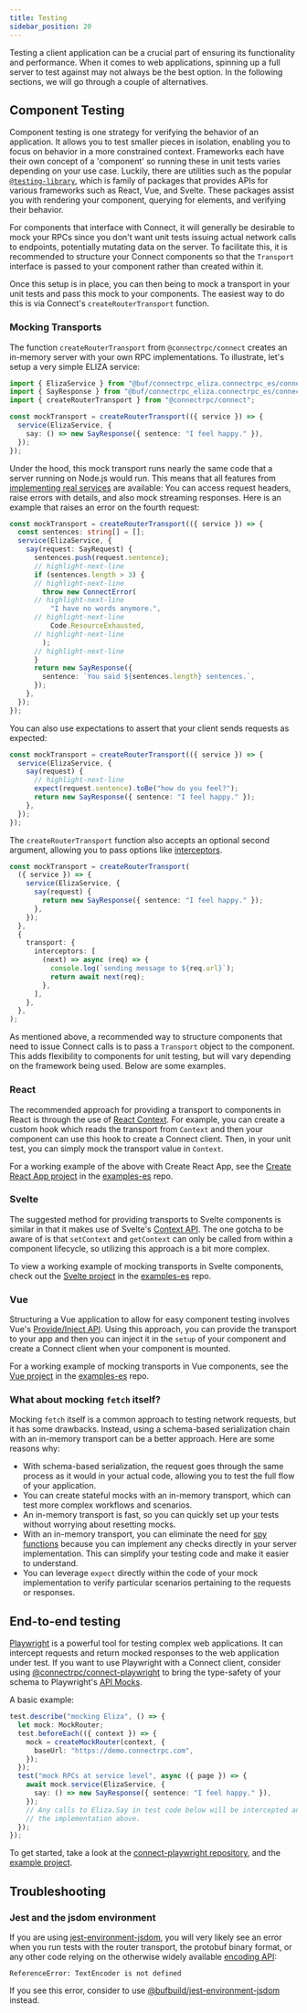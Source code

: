```yaml
---
title: Testing
sidebar_position: 20
---
```


Testing a client application can be a crucial part of ensuring its functionality
and performance. When it comes to web applications, spinning up a full server
to test against may not always be the best option. In the following sections, we
will go through a couple of alternatives.

## Component Testing

Component testing is one strategy for verifying the behavior of an application. It allows you to test smaller
pieces in isolation, enabling you to focus on behavior in a more constrained context. Frameworks each have their own
concept of a 'component' so running these in unit tests varies depending on your use case. Luckily, there are utilities
such as the popular [`@testing-library`](https://testing-library.com/docs/), which is family of packages that provides
APIs for various frameworks such as React, Vue, and Svelte. These packages assist you with rendering
your component, querying for elements, and verifying their behavior.

For components that interface with Connect, it will generally be desirable to mock your RPCs since you don't
want unit tests issuing actual network calls to endpoints, potentially mutating data on the server. To facilitate this,
it is recommended to structure your Connect components so that the `Transport` interface is passed to your component
rather than created within it.

Once this setup is in place, you can then being to mock a transport in your unit tests and
pass this mock to your components. The easiest way to do this is via Connect's `createRouterTransport` function.

### Mocking Transports

The function `createRouterTransport` from `@connectrpc/connect` creates an in-memory
server with your own RPC implementations. To illustrate, let's setup a very
simple ELIZA service:

```ts
import { ElizaService } from "@buf/connectrpc_eliza.connectrpc_es/connectrpc/eliza/v1/eliza_connect";
import { SayResponse } from "@buf/connectrpc_eliza.connectrpc_es/connectrpc/eliza/v1/eliza_pb";
import { createRouterTransport } from "@connectrpc/connect";

const mockTransport = createRouterTransport(({ service }) => {
  service(ElizaService, {
    say: () => new SayResponse({ sentence: "I feel happy." }),
  });
});
```

Under the hood, this mock transport runs nearly the same code that a server running on
Node.js would run. This means that all features from [implementing real services](../node/implementing-services.md)
are available: You can access request headers, raise errors with details, and also
mock streaming responses. Here is an example that raises an error on the fourth
request:

```ts
const mockTransport = createRouterTransport(({ service }) => {
  const sentences: string[] = [];
  service(ElizaService, {
    say(request: SayRequest) {
      sentences.push(request.sentence);
      // highlight-next-line
      if (sentences.length > 3) {
      // highlight-next-line
        throw new ConnectError(
      // highlight-next-line
          "I have no words anymore.",
      // highlight-next-line
          Code.ResourceExhausted,
      // highlight-next-line
        );
      // highlight-next-line
      }
      return new SayResponse({
        sentence: `You said ${sentences.length} sentences.`,
      });
    },
  });
});
```

You can also use expectations to assert that your client sends requests as expected:

```ts
const mockTransport = createRouterTransport(({ service }) => {
  service(ElizaService, {
    say(request) {
      // highlight-next-line
      expect(request.sentence).toBe("how do you feel?");
      return new SayResponse({ sentence: "I feel happy." });
    },
  });
});
```

The `createRouterTransport` function also accepts an optional second argument, allowing you
to pass options like [interceptors](./interceptors.mdx).

```ts
const mockTransport = createRouterTransport(
  ({ service }) => {
    service(ElizaService, {
      say(request) {
        return new SayResponse({ sentence: "I feel happy." });
      },
    });
  },
  {
    transport: {
      interceptors: [
        (next) => async (req) => {
          console.log(`sending message to ${req.url}`);
          return await next(req);
        },
      ],
    },
  },
);
```

As mentioned above, a recommended way to structure components that need to issue Connect calls is to pass a
`Transport` object to the component. This adds flexibility to components for unit testing, but will vary
depending on the framework being used.  Below are some examples.

### React

The recommended approach for providing a transport to components in React is through the use of
[React Context](https://react.dev/learn/passing-data-deeply-with-context). For example, you can create a custom
hook which reads the transport from `Context` and then your component can use this hook to create a Connect client.
Then, in your unit test, you can simply mock the transport value in `Context`.

For a working example of the above with Create React App, see the
[Create React App project](https://github.com/connectrpc/examples-es/tree/main/react/cra) in the
[examples-es](https://github.com/connectrpc/examples-es) repo.

### Svelte

The suggested method for providing transports to Svelte components is similar in that it makes use of Svelte's
[Context API](https://learn.svelte.dev/tutorial/context-api). The one gotcha to be aware of is that `setContext` and
`getContext` can only be called from within a component lifecycle, so utilizing this approach is a bit more complex.

To view a working example of mocking transports in Svelte components, check out the
[Svelte project](https://github.com/connectrpc/examples-es/tree/main/svelte) in the
[examples-es](https://github.com/connectrpc/examples-es) repo.

### Vue

Structuring a Vue application to allow for easy component testing involves Vue's [Provide/Inject API](https://vuejs.org/guide/components/provide-inject.html).
Using this approach, you can provide the transport to your app and then you can inject it in the `setup` of your
component and create a Connect client when your component is mounted.

For a working example of mocking transports in Vue components, see the
[Vue project](https://github.com/connectrpc/examples-es/tree/main/vue) in the
[examples-es](https://github.com/connectrpc/examples-es) repo.

### What about mocking `fetch` itself?

Mocking `fetch` itself is a common approach to testing network requests, but it has some drawbacks. Instead, using a schema-based serialization chain with an in-memory transport can be a better approach. Here are some reasons why:

- With schema-based serialization, the request goes through the same process as it would in your actual code, allowing you to test the full flow of your application.
- You can create stateful mocks with an in-memory transport, which can test more complex workflows and scenarios.
- An in-memory transport is fast, so you can quickly set up your tests without worrying about resetting mocks.
- With an in-memory transport, you can eliminate the need for [spy functions](https://jestjs.io/docs/jest-object#jestspyonobject-methodname) because you can implement any checks directly in your server implementation. This can simplify your testing code and make it easier to understand.
- You can leverage `expect` directly within the code of your mock implementation to verify particular scenarios pertaining to the requests or responses.


## End-to-end testing

[Playwright](https://playwright.dev/) is a powerful tool for testing complex web
applications. It can intercept requests and return mocked responses to the web
application under test. If you want to use Playwright with a Connect client, consider using
[@connectrpc/connect-playwright](https://www.npmjs.com/package/@connectrpc/connect-playwright)
to bring the type-safety of your schema to Playwright's [API Mocks](https://playwright.dev/docs/mock).

A basic example:

```ts
test.describe("mocking Eliza", () => {
  let mock: MockRouter;
  test.beforeEach(({ context }) => {
    mock = createMockRouter(context, {
      baseUrl: "https://demo.connectrpc.com",
    });
  });
  test("mock RPCs at service level", async ({ page }) => {
    await mock.service(ElizaService, {
      say: () => new SayResponse({ sentence: "I feel happy." }),
    });
    // Any calls to Eliza.Say in test code below will be intercepted and invoke
    // the implementation above.
  });
});
```

To get started, take a look at the [connect-playwright repository](https://github.com/connectrpc/connect-playwright-es),
and the [example project](https://github.com/connectrpc/connect-playwright-es/tree/main/packages/connect-playwright-example).

## Troubleshooting

### Jest and the jsdom environment

If you are using [jest-environment-jsdom](https://www.npmjs.com/package/jest-environment-jsdom),
you will very likely see an error when you run tests with the router transport,
the protobuf binary format, or any other code relying on the otherwise widely
available [encoding API](https://developer.mozilla.org/en-US/docs/Web/API/Encoding_API):

```
ReferenceError: TextEncoder is not defined
```

If you see this error, consider to use [@bufbuild/jest-environment-jsdom](https://www.npmjs.com/package/@bufbuild/jest-environment-jsdom)
instead.
